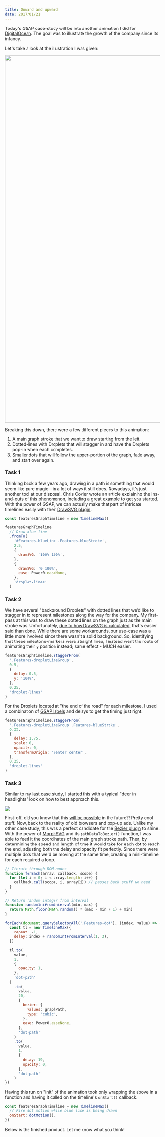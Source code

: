 ```yaml
---
title: Onward and upward
date: 2017/01/21
---
```


Today's GSAP case-study will be into another animation I did for [DigitalOcean](https://www.digitalocean.com). The goal was to illustrate the growth of the company since its infancy.

Let's take a look at the illustration I was given:

<Image
  src="/uploads/onward-and-upward--illustration.png"
  width="2752"
  height="1196"
/>

Breaking this down, there were a few different pieces to this animation:

1. A main graph stroke that we want to draw starting from the left.
1. Dotted-lines with Droplets that will stagger in and have the Droplets pop-in when each completes.
1. Smaller dots that will follow the upper-portion of the graph, fade away, and start over again.

### Task 1

Thinking back a few years ago, drawing in a path is something that would seem like pure magic&mdash;in a lot of ways it still does. Nowadays, it's just another tool at our disposal. Chris Coyier wrote [an article](https://css-tricks.com/svg-line-animation-works/) explaining the ins-and-outs of this phenomenon, including a great example to get you started. With the power of GSAP, we can actually make that part of intricate timelines easily with their [DrawSVG plugin](https://greensock.com/drawSVG).

```js
const featuresGraphTimeline = new TimelineMax()

featuresGraphTimeline
  // Draw blue line
  .fromTo(
    '#Features-blueLine .Features-blueStroke',
    2.5,
    {
      drawSVG: '100% 100%',
    },
    {
      drawSVG: '0 100%',
      ease: Power0.easeNone,
    },
    'droplet-lines'
  )
```

### Task 2

We have several "background Droplets" with dotted lines that we'd like to stagger in to represent milestones along the way for the company. My first-pass at this was to draw these dotted lines on the graph just as the main stroke was. Unfortunately, [due to how DrawSVG is calculated](https://greensock.com/forums/topic/13364-draw-svg-and-dashed-line-problem/?p=55538), that's easier said than done. While there are some workarounds, our use-case was a little more involved since there wasn't a solid background. So, identifying that these milestone-markers were straight lines, I instead went the route of animating their `y` position instead; same effect - MUCH easier.

```js
featuresGraphTimeline.staggerFrom(
  '.Features-dropletLineGroup',
  0.5,
  {
    delay: 0.5,
    y: '100%',
  },
  0.25,
  'droplet-lines'
)
```

For the Droplets located at "the end of the road" for each milestone, I used a combination of [GSAP labels](https://greensock.com/position-parameter) and delays to get the timing just right.

```js
featuresGraphTimeline.staggerFrom(
  '.Features-dropletLineGroup .Features-blueStroke',
  0.25,
  {
    delay: 1.75,
    scale: 0,
    opacity: 0,
    transformOrigin: 'center center',
  },
  0.25,
  'droplet-lines'
)
```

### Task 3

Similar to my [last case study](/articles/round-n-round#task-3), I started this with a typical "deer in headlights" look on how to best approach this.

<img src="https://media1.tenor.com/images/0e051c3a14969b241594d58512fc9465/tenor.gif?itemid=5364621" />

First-off, did you know that this [will be possible](https://css-tricks.com/motion-along-path-in-css/) in the future?! Pretty cool stuff. Now, back to the reality of old browsers and pop-up ads. Unlike my other case study, this was a perfect candidate for the [Bezier plugin](https://greensock.com/BezierPlugin-JS) to shine. With the power of [MorphSVG](https://greensock.com/morphSVG) and its `pathDataToBezier()` function, I was able to feed it the coordinates of the main graph stroke path. Then, by determining the speed and length of time it would take for each dot to reach the end, adjusting both the delay and opacity fit perfectly. Since there were multiple dots that we'd be moving at the same time, creating a mini-timeline for each required a loop.

```js
// Iterate through DOM nodes
function forEach(array, callback, scope) {
  for (let i = 0; i < array.length; i++) {
    callback.call(scope, i, array[i]) // passes back stuff we need
  }
}

// Return random integer from interval
function randomIntFromInterval(min, max) {
  return Math.floor(Math.random() * (max - min + 1) + min)
}

forEach(document.querySelectorAll('.Features-dot'), (index, value) => {
  const tl = new TimelineMax({
    repeat: -1,
    delay: index + randomIntFromInterval(1, 3),
  })

  tl.to(
    value,
    1,
    {
      opacity: 1,
    },
    'dot-path'
  )
    .to(
      value,
      20,
      {
        bezier: {
          values: graphPath,
          type: 'cubic',
        },
        ease: Power0.easeNone,
      },
      'dot-path'
    )
    .to(
      value,
      1,
      {
        delay: 19,
        opacity: 0,
      },
      'dot-path'
    )
})
```

Having this run on "init" of the animation took only wrapping the above in a function and having it called on the timeline's `onStart()` callback.

```js
const featuresGraphTimeline = new TimelineMax({
  // Fire dot motion while blue line is being drawn
  onStart: dotMotion(),
})
```

Below is the finished product. Let me know what you think!

<CodePen codePenId="EZyLgG" />
